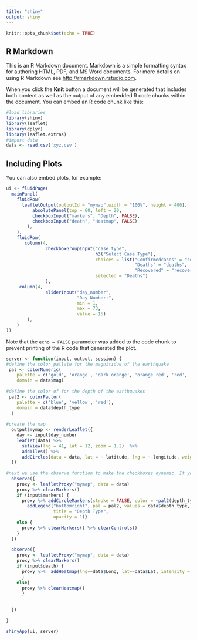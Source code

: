 ```yaml
---
title: "shiny"
output: shiny
---
```


```r
knitr::opts_chunk$set(echo = TRUE)
```

## R Markdown

This is an R Markdown document. Markdown is a simple formatting syntax for authoring HTML, PDF, and MS Word documents. For more details on using R Markdown see <http://rmarkdown.rstudio.com>.

When you click the **Knit** button a document will be generated that includes both content as well as the output of any embedded R code chunks within the document. You can embed an R code chunk like this:

```r
#load libraries
library(shiny)
library(leaflet)
library(dplyr)
library(leaflet.extras)
#import data
data <- read.csv('xyz.csv')
```

## Including Plots

You can also embed plots, for example:

```r
ui <- fluidPage(
  mainPanel( 
    fluidRow(
      leafletOutput(outputId = "mymap",width = "100%", height = 400),
          absolutePanel(top = 60, left = 20, 
          checkboxInput("markers", "Depth", FALSE),
          checkboxInput("death", "Heatmap", FALSE)
        ),
    ),
    fluidRow(
       column(4, 
               checkboxGroupInput("case_type", 
                                  h3("Select Case Type"), 
                                  choices = list("Confirmedcases" = "confirmedcases", 
                                                 "Deaths" = "deaths", 
                                                 "Recovered" = "recovered"),
                                  selected = "Deaths")
               ),
     column(4,
               sliderInput("day_number",
                           "Day Number:",
                           min = 1,
                           max = 73,
                           value = 15)
        ),
    )
))
```

Note that the `echo = FALSE` parameter was added to the code chunk to prevent printing of the R code that generated the plot.
```r
server <- function(input, output, session) {
#define the color pallate for the magnitidue of the earthquake
 pal <- colorNumeric(
    palette = c('gold', 'orange', 'dark orange', 'orange red', 'red', 'dark red'),
    domain = data$mag)
  
#define the color of for the depth of the earthquakes
 pal2 <- colorFactor(
    palette = c('blue', 'yellow', 'red'),
    domain = data$depth_type
  )
  
#create the map
  output$mymap <- renderLeaflet({
    day <- input$day_number
    leaflet(data) %>% 
      setView(lng = 41, lat = 12, zoom = 1.2)  %>% 
      addTiles() %>% 
      addCircles(data = data, lat = ~ latitude, lng = ~ longitude, weight = 1, radius = ~sqrt(mag)*25000, popup = ~as.character(mag), label = ~as.character(paste0("Magnitude: ", sep = " ", mag)), color = ~pal(mag), fillOpacity = 0.5)
  })
  
#next we use the observe function to make the checkboxes dynamic. If you leave this part out you will see that the checkboxes, when clicked on the first time, display our filters...But if you then uncheck them they stay on. So we need to tell the server to update the map when the checkboxes are unchecked.
  observe({
    proxy <- leafletProxy("mymap", data = data)
    proxy %>% clearMarkers()
    if (input$markers) {
      proxy %>% addCircleMarkers(stroke = FALSE, color = ~pal2(depth_type), fillOpacity = 0.2,      label = ~as.character(paste0("Magnitude: ", sep = " ", mag))) %>%
        addLegend("bottomright", pal = pal2, values = data$depth_type,
                  title = "Depth Type",
                  opacity = 1)}
    else {
      proxy %>% clearMarkers() %>% clearControls()
    }
  })
  
  observe({
    proxy <- leafletProxy("mymap", data = data)
    proxy %>% clearMarkers()
    if (input$death) {
      proxy %>%  addHeatmap(lng=~data$Long, lat=~data$Lat, intensity = ~data$death_cases, blur =  10, max = 0.05, radius = 15) 
      }
    else{
      proxy %>% clearHeatmap()
      }
    
    
  })
  
}
```

```r
shinyApp(ui, server)
```